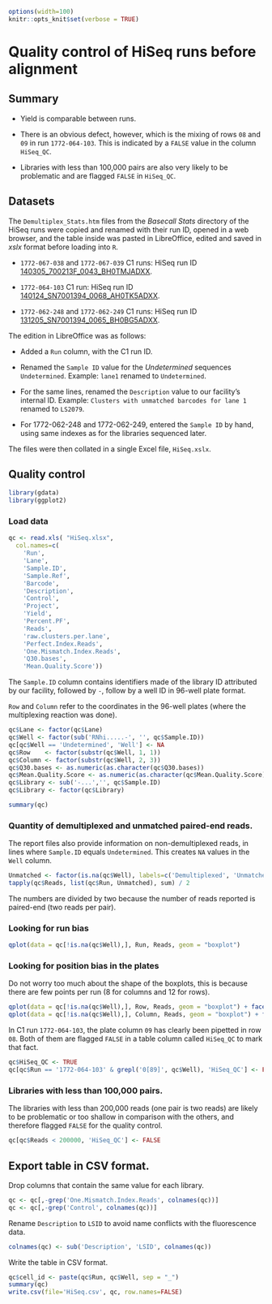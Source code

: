 ```r
options(width=100)
knitr::opts_knit$set(verbose = TRUE)
```

Quality control of HiSeq runs before alignment
==============================================

Summary
-------

 - Yield is comparable between runs.

 - There is an obvious defect, however, which is the mixing of rows `08` and `09`
   in run `1772-064-103`.  This is indicated by a `FALSE` value in the column
   `HiSeq_QC`.

 - Libraries with less than 100,000 pairs are also very likely to be
   problematic and are flagged `FALSE` in `HiSeq_QC`.


Datasets
--------

The `Demultiplex_Stats.htm` files from the _Basecall Stats_ directory of the
HiSeq runs were copied and renamed with their run ID, opened in a web browser,
and the table inside was pasted in LibreOffice, edited and saved in _xslx_
format before loading into `R`.

 - `1772-067-038` and `1772-067-039` C1 runs: HiSeq run ID [140305_700213F_0043_BH0TMJADXX](./140305_700213F_0043_BH0TMJADXX.html).

 - `1772-064-103` C1 run: HiSeq run ID [140124_SN7001394_0068_AH0TK5ADXX](./140124_SN7001394_0068_AH0TK5ADXX.html).

 - `1772-062-248` and `1772-062-249` C1 runs: HiSeq run ID [131205_SN7001394_0065_BH0BG5ADXX](./131205_SN7001394_0065_BH0BG5ADXX.html).

The edition in LibreOffice was as follows:

 - Added a `Run` column, with the C1 run ID.

 - Renamed the `Sample ID` value for the _Undetermined_ sequences `Undetermined`.
   Example: `lane1` renamed to `Undetermined`.

 - For the same lines, renamed the `Description` value to our facility's internal ID.
   Example: `Clusters with unmatched barcodes for lane 1 ` renamed to `LS2079`.

 - For 1772-062-248 and 1772-062-249, entered the `Sample ID` by hand, using
   same indexes as for the libraries sequenced later.

The files were then collated in a single Excel file, `HiSeq.xslx`.


Quality control
---------------

```r
library(gdata)
library(ggplot2)
```

### Load data

```r
qc <- read.xls( "HiSeq.xlsx",
  col.names=c(
    'Run',
    'Lane',
    'Sample.ID',
    'Sample.Ref',
    'Barcode',
    'Description',
    'Control',
    'Project',
    'Yield',
    'Percent.PF',
    'Reads',
    'raw.clusters.per.lane',
    'Perfect.Index.Reads',
    'One.Mismatch.Index.Reads',
    'Q30.bases',
    'Mean.Quality.Score'))
```

The `Sample.ID` column contains identifiers made of the library ID attributed
by our facility, followed by `-`, follow by a well ID in 96-well plate format.

`Row` and `Column` refer to the coordinates in the 96-well plates (where the multiplexing reaction
was done).

```r
qc$Lane <- factor(qc$Lane)
qc$Well <- factor(sub('RNhi.....-', '', qc$Sample.ID))
qc[qc$Well == 'Undetermined', 'Well'] <- NA
qc$Row    <- factor(substr(qc$Well, 1, 1))
qc$Column <- factor(substr(qc$Well, 2, 3))
qc$Q30.bases <- as.numeric(as.character(qc$Q30.bases))
qc$Mean.Quality.Score <- as.numeric(as.character(qc$Mean.Quality.Score))
qc$Library <- sub('-...','', qc$Sample.ID)
qc$Library <- factor(qc$Library)

summary(qc)
```


### Quantity of demultiplexed and unmatched paired-end reads.

The report files also provide information on non-demultiplexed reads, in lines
where `Sample.ID` equals `Undetermined`.  This creates `NA` values in the
`Well` column.

```r
Unmatched <- factor(is.na(qc$Well), labels=c('Demultiplexed', 'Unmatched'))
tapply(qc$Reads, list(qc$Run, Unmatched), sum) / 2
```

The numbers are divided by two because the number of reads reported is
paired-end (two reads per pair).


### Looking for run bias

```r
qplot(data = qc[!is.na(qc$Well),], Run, Reads, geom = "boxplot")
```

### Looking for position bias in the plates

Do not worry too much about the shape of the boxplots, this is because there
are few points per run (8 for columns and 12 for rows).

```r
qplot(data = qc[!is.na(qc$Well),], Row, Reads, geom = "boxplot") + facet_wrap(~Run)
qplot(data = qc[!is.na(qc$Well),], Column, Reads, geom = "boxplot") + facet_wrap(~Run)
```

In C1 run `1772-064-103`, the plate column `09` has clearly been pipetted in
row `08`.  Both of them are flagged `FALSE` in a table column called `HiSeq_QC`
to mark that fact.

```r
qc$HiSeq_QC <- TRUE
qc[qc$Run == '1772-064-103' & grepl('0[89]', qc$Well), 'HiSeq_QC'] <- FALSE
```

### Libraries with less than 100,000 pairs.

The libraries with less than 200,000 reads (one pair is two reads) are likely
to be problematic or too shallow in comparison with the others, and therefore
flagged `FALSE` for the quality control.

```r
qc[qc$Reads < 200000, 'HiSeq_QC'] <- FALSE
```

Export table in CSV format.
---------------------------

Drop columns that contain the same value for each library.

```r
qc <- qc[,-grep('One.Mismatch.Index.Reads', colnames(qc))]
qc <- qc[,-grep('Control', colnames(qc))]
```

Rename `Description` to `LSID` to avoid name conflicts with the fluorescence data.

```r
colnames(qc) <- sub('Description', 'LSID', colnames(qc))
```

Write the table in CSV format.

```r
qc$cell_id <- paste(qc$Run, qc$Well, sep = "_")
summary(qc)
write.csv(file='HiSeq.csv', qc, row.names=FALSE)
```
